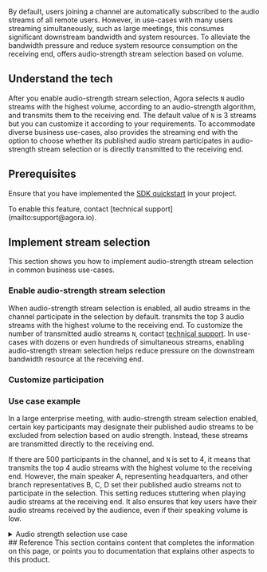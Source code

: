 
By default, users joining a channel are automatically subscribed to the audio streams of all remote users. However, in use-cases with many users streaming simultaneously, such as large meetings, this consumes significant downstream bandwidth and system resources. To alleviate the bandwidth pressure and reduce system resource consumption on the receiving end, <Vg k ="COMPANY"/> offers audio-strength stream selection based on volume.

<PlatformWrapper notAllowed="unreal, blueprint, react-js">

## Understand the tech

After you enable audio-strength stream selection, Agora selects `N` audio streams with the highest volume, according to an audio-strength algorithm, and transmits them to the receiving end. The default value of `N` is 3 streams but you can customize it according to your requirements. 
To accommodate diverse business use-cases, <Vg k ="COMPANY"/>  also provides the streaming end with the option to choose whether its published audio stream participates in audio-strength stream selection or is directly transmitted to the receiving end.

## Prerequisites
Ensure that you have implemented the [SDK quickstart](/realtime-communication/get-started/get-started-sdk) in your project.

<Admonition type="info" title="Information">
To enable this feature, contact [technical support](mailto:support@agora.io).
</Admonition>

## Implement stream selection

This section shows you how to implement audio-strength stream selection in common business use-cases.

### Enable audio-strength stream selection

When audio-strength stream selection is enabled, all audio streams in the channel participate in the selection by default. <Vg k ="COMPANY"/> transmits the top 3 audio streams with the highest volume to the receiving end. To customize the number of transmitted audio streams `N`, contact [technical support](mailto:support@agora.io). In use-cases with dozens or even hundreds of simultaneous streams, enabling audio-strength stream selection helps reduce pressure on the downstream bandwidth resource at the receiving end.

### Customize participation 

<ProjectImplement/>

### Use case example

In a large enterprise meeting, with audio-strength stream selection enabled, certain key participants may designate their published audio streams to be excluded from selection based on audio strength. Instead, these streams are transmitted directly to the receiving end.

If there are 500 participants in the channel, and `N` is set to 4, it means that <Vg k ="COMPANY"/> transmits the top 4 audio streams with the highest volume to the receiving end. However, the main speaker A, representing headquarters, and other branch representatives B, C, D set their published audio streams not to participate in the selection. This setting reduces stuttering when playing audio streams at the receiving end. It also ensures that key users have their audio streams received by the audience, even if their speaking volume is low.

<details>
<summary>Audio strength selection use case</summary>

![Use Case use-case](/images/rtc-sdk/audio-strength-selection-use-case.svg)
</details>

<PlatformWrapper notAllowed="web">
## Reference
This section contains content that completes the information on this page, or points you to documentation that explains other aspects to this product.

<Reference/>
</PlatformWrapper>

</PlatformWrapper>
<PlatformWrapper platform="unreal, blueprint, react-js">
<NotAvailable />
</PlatformWrapper>